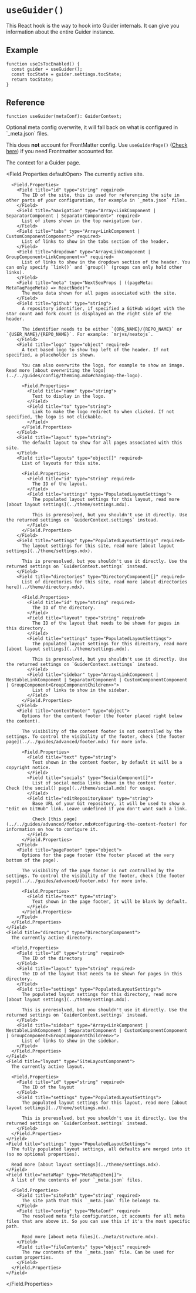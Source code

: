 # `useGuider()`

This React hook is the way to hook into Guider internals. It can give you information about the entire Guider instance.


## Example

```tsx
function useIsTocEnabled() {
  const guider = useGuider();
  const tocState = guider.settings.tocState;
  return tocState;
}
```


## Reference

```tsx
function useGuider(metaConf): GuiderContext;
```

<Field title="metaConf" type="MetaConf">
  Optional meta config overwrite, it will fall back on what is configured in `_meta.json` files.

  This does **not** account for FrontMatter config. Use `useGuiderPage()` ([Check here](../functions/use-guider-page.mdx)) if you need Frontmatter accounted for.
</Field>

<Field title="returnValue" type="GuiderContext">
  The context for a Guider page.

  <Field.Properties defaultOpen>
    <Field title="site" type="SiteComponent">
      The currently active site.

      <Field.Properties>
        <Field title="id" type="string" required>
          The ID of the site, this is used for referencing the site in other parts of your configuration, for example in `_meta.json` files.
        </Field>
        <Field title="navigation" type="Array<LinkComponent | SeparatorComponent | SeparatorComponent>" required>
          List of items shown in the top navigation bar.
        </Field>
        <Field title="tabs" type="Array<LinkComponent | CustomComponentComponent>" required>
          List of links to show in the tabs section of the header.
        </Field>
        <Field title="dropdown" type="Array<LinkComponent | GroupComponent<LinkComponent>>" required>
          List of links to show in the dropdown section of the header. You can only specify `link()` and `group()` (groups can only hold other links).
        </Field>
        <Field title="meta" type="NextSeoProps | ((pageMeta: MetaTagPageMeta) => ReactNode)">
          The meta data shown for all pages associated with the site.
        </Field>
        <Field title="github" type="string">
          A repository identifier, if specified a GitHub widget with the star count and fork count is displayed on the right side of the header.

          The identifier needs to be either `{ORG_NAME}/{REPO_NAME}` or `{USER_NAME}/{REPO_NAME}`. For example: `mrjvs/neatojs`.
        </Field>
        <Field title="logo" type="object" required>
          A text based logo to show top left of the header. If not specified, a placeholder is shown.

          You can also overwrite the logo, for example to show an image. Read more [about overwriting the logo](../../guides/config/theming.mdx#changing-the-logo).

          <Field.Properties>
            <Field title="name" type="string">
              Text to display in the logo.
            </Field>
            <Field title="to" type="string">
              Link to make the logo redirect to when clicked. If not specified, the logo is not clickable.
            </Field>
          </Field.Properties>
        </Field>
        <Field title="layout" type="string">
          The default layout to show for all pages associated with this site.
        </Field>
        <Field title="layouts" type="object[]" required>
          List of layouts for this site.

          <Field.Properties>
            <Field title="id" type="string" required>
              The ID of the layout.
            </Field>
            <Field title="settings" type="PopulatedLayoutSettings">
              The populated layout settings for this layout, read more [about layout settings](../theme/settings.mdx).

              This is preresolved, but you shouldn't use it directly. Use the returned settings on `GuiderContext.settings` instead.
            </Field>
          </Field.Properties>
        </Field>
        <Field title="settings" type="PopulatedLayoutSettings" required>
          The layout settings for this site, read more [about layout settings](../theme/settings.mdx).

          This is preresolved, but you shouldn't use it directly. Use the returned settings on `GuiderContext.settings` instead.
        </Field>
        <Field title="directories" type="DirectoryComponent[]" required>
          List of directories for this site, read more [about directories here](../theme/directory.mdx).

          <Field.Properties>
            <Field title="id" type="string" required>
              The ID of the directory.
            </Field>
            <Field title="layout" type="string" required>
              The ID of the layout that needs to be shown for pages in this directory.
            </Field>
            <Field title="settings" type="PopulatedLayoutSettings">
              The populated layout settings for this directory, read more [about layout settings](../theme/settings.mdx).

              This is preresolved, but you shouldn't use it directly. Use the returned settings on `GuiderContext.settings` instead.
            </Field>
            <Field title="sidebar" type="Array<LinkComponent | NestableLinkComponent | SeparatorComponent | CustomComponentComponent | GroupComponent<GroupComponentChildren>>">
              List of links to show in the sidebar.
            </Field>
          </Field.Properties>
        </Field>
        <Field title="contentFooter" type="object">
          Options for the content footer (the footer placed right below the content).

          The visibility of the content footer is not controlled by the settings. To control the visibility of the footer, check [the footer page](../../guides/advanced/footer.mdx) for more info.

          <Field.Properties>
            <Field title="text" type="string">
              Text shown in the content footer, by default it will be a copyright notice.
            </Field>
            <Field title="socials" type="SocialComponent[]">
              List of social media links shown in the content footer. Check [the social() page](../theme/social.mdx) for usage.
            </Field>
            <Field title="editRepositoryBase" type="string">
              Base URL of your Git repository, it will be used to show a "Edit on GitHub" link. Leave undefined if you don't want such a link.

              Check [this page](../../guides/advanced/footer.mdx#configuring-the-content-footer) for information on how to configure it.
            </Field>
          </Field.Properties>
        </Field>
        <Field title="pageFooter" type="object">
          Options for the page footer (the footer placed at the very bottom of the page).

          The visibility of the page footer is not controlled by the settings. To control the visibility of the footer, check [the footer page](../../guides/advanced/footer.mdx) for more info.

          <Field.Properties>
            <Field title="text" type="string">
              Text shown in the page footer, it will be blank by default.
            </Field>
          </Field.Properties>
        </Field>
      </Field.Properties>
    </Field>
    <Field title="directory" type="DirectoryComponent">
      The currently active directory.

      <Field.Properties>
        <Field title="id" type="string" required>
          The ID of the directory
        </Field>
        <Field title="layout" type="string" required>
          The ID of the layout that needs to be shown for pages in this directory.
        </Field>
        <Field title="settings" type="PopulatedLayoutSettings">
          The populated layout settings for this directory, read more [about layout settings](../theme/settings.mdx).

          This is preresolved, but you shouldn't use it directly. Use the returned settings on `GuiderContext.settings` instead.
        </Field>
        <Field title="sidebar" type="Array<LinkComponent | NestableLinkComponent | SeparatorComponent | CustomComponentComponent | GroupComponent<GroupComponentChildren>>">
          List of links to show in the sidebar.
        </Field>
      </Field.Properties>
    </Field>
    <Field title="layout" type="SiteLayoutComponent">
      The currently active layout.

      <Field.Properties>
        <Field title="id" type="string" required>
          The ID of the layout
        </Field>
        <Field title="settings" type="PopulatedLayoutSettings">
          The populated layout settings for this layout, read more [about layout settings](../theme/settings.mdx).

          This is preresolved, but you shouldn't use it directly. Use the returned settings on `GuiderContext.settings` instead.
        </Field>
      </Field.Properties>
    </Field>
    <Field title="settings" type="PopulatedLayoutSettings">
      The fully populated layout settings, all defaults are merged into it (so no optional properties).

      Read more [about layout settings](../theme/settings.mdx).
    </Field>
    <Field title="metaMap" type="MetaMapItem[]">
      A list of the contents of your `_meta.json` files.

      <Field.Properties>
        <Field title="sitePath" type="string" required>
          The site path that this `_meta.json` file belongs to.
        </Field>
        <Field title="config" type="MetaConf" required>
          The resolved meta file configuration, it accounts for all meta files that are above it. So you can use this if it's the most specific path.

          Read more [about meta files](../meta/structure.mdx).
        </Field>
        <Field title="fileContents" type="object" required>
          The raw contents of the `_meta.json` file. Can be used for custom properties.
        </Field>
      </Field.Properties>
    </Field>
  </Field.Properties>
</Field>
